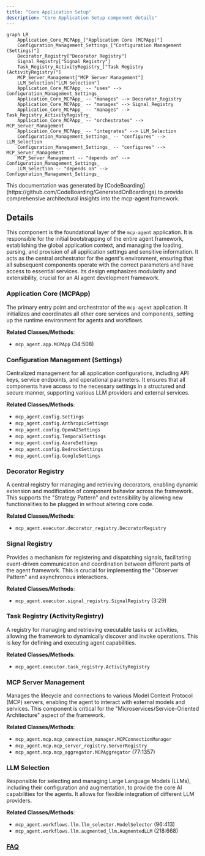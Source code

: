 ```yaml
---
title: "Core Application Setup"
description: "Core Application Setup component details"
---
```



```mermaid
graph LR
    Application_Core_MCPApp_["Application Core (MCPApp)"]
    Configuration_Management_Settings_["Configuration Management (Settings)"]
    Decorator_Registry["Decorator Registry"]
    Signal_Registry["Signal Registry"]
    Task_Registry_ActivityRegistry_["Task Registry (ActivityRegistry)"]
    MCP_Server_Management["MCP Server Management"]
    LLM_Selection["LLM Selection"]
    Application_Core_MCPApp_ -- "uses" --> Configuration_Management_Settings_
    Application_Core_MCPApp_ -- "manages" --> Decorator_Registry
    Application_Core_MCPApp_ -- "manages" --> Signal_Registry
    Application_Core_MCPApp_ -- "manages" --> Task_Registry_ActivityRegistry_
    Application_Core_MCPApp_ -- "orchestrates" --> MCP_Server_Management
    Application_Core_MCPApp_ -- "integrates" --> LLM_Selection
    Configuration_Management_Settings_ -- "configures" --> LLM_Selection
    Configuration_Management_Settings_ -- "configures" --> MCP_Server_Management
    MCP_Server_Management -- "depends on" --> Configuration_Management_Settings_
    LLM_Selection -- "depends on" --> Configuration_Management_Settings_
```

<Info>
This documentation was generated by [CodeBoarding](https://github.com/CodeBoarding/GeneratedOnBoardings) to provide comprehensive architectural insights into the mcp-agent framework.
</Info>

## Details

This component is the foundational layer of the `mcp-agent` application. It is responsible for the initial bootstrapping of the entire agent framework, establishing the global application context, and managing the loading, parsing, and provision of all application settings and sensitive information. It acts as the central orchestrator for the agent's environment, ensuring that all subsequent components operate with the correct parameters and have access to essential services. Its design emphasizes modularity and extensibility, crucial for an AI agent development framework.

### Application Core (MCPApp)
The primary entry point and orchestrator of the `mcp-agent` application. It initializes and coordinates all other core services and components, setting up the runtime environment for agents and workflows.


**Related Classes/Methods**:

- `mcp_agent.app.MCPApp` (34:508)


### Configuration Management (Settings)
Centralized management for all application configurations, including API keys, service endpoints, and operational parameters. It ensures that all components have access to the necessary settings in a structured and secure manner, supporting various LLM providers and external services.


**Related Classes/Methods**:

- `mcp_agent.config.Settings`
- `mcp_agent.config.AnthropicSettings`
- `mcp_agent.config.OpenAISettings`
- `mcp_agent.config.TemporalSettings`
- `mcp_agent.config.AzureSettings`
- `mcp_agent.config.BedrockSettings`
- `mcp_agent.config.GoogleSettings`


### Decorator Registry
A central registry for managing and retrieving decorators, enabling dynamic extension and modification of component behavior across the framework. This supports the "Strategy Pattern" and extensibility by allowing new functionalities to be plugged in without altering core code.


**Related Classes/Methods**:

- `mcp_agent.executor.decorator_registry.DecoratorRegistry`


### Signal Registry
Provides a mechanism for registering and dispatching signals, facilitating event-driven communication and coordination between different parts of the agent framework. This is crucial for implementing the "Observer Pattern" and asynchronous interactions.


**Related Classes/Methods**:

- `mcp_agent.executor.signal_registry.SignalRegistry` (3:29)


### Task Registry (ActivityRegistry)
A registry for managing and retrieving executable tasks or activities, allowing the framework to dynamically discover and invoke operations. This is key for defining and executing agent capabilities.


**Related Classes/Methods**:

- `mcp_agent.executor.task_registry.ActivityRegistry`


### MCP Server Management
Manages the lifecycle and connections to various Model Context Protocol (MCP) servers, enabling the agent to interact with external models and services. This component is critical for the "Microservices/Service-Oriented Architecture" aspect of the framework.


**Related Classes/Methods**:

- `mcp_agent.mcp.mcp_connection_manager.MCPConnectionManager`
- `mcp_agent.mcp.mcp_server_registry.ServerRegistry`
- `mcp_agent.mcp.mcp_aggregator.MCPAggregator` (77:1357)


### LLM Selection
Responsible for selecting and managing Large Language Models (LLMs), including their configuration and augmentation, to provide the core AI capabilities for the agents. It allows for flexible integration of different LLM providers.


**Related Classes/Methods**:

- `mcp_agent.workflows.llm.llm_selector.ModelSelector` (96:413)
- `mcp_agent.workflows.llm.augmented_llm.AugmentedLLM` (218:668)




### [FAQ](https://github.com/CodeBoarding/GeneratedOnBoardings/tree/main?tab=readme-ov-file#faq)
